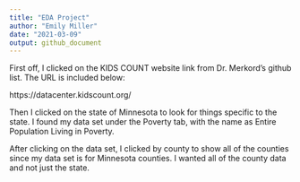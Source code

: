 ```yaml
---
title: "EDA Project"
author: "Emily Miller"
date: "2021-03-09"
output: github_document
---
```



First off, I clicked on the KIDS COUNT website link from Dr. Merkord's github list. The URL is included below:

https://datacenter.kidscount.org/

Then I clicked on the state of Minnesota to look for things specific to the state. I found my data set under the Poverty tab, with the name as Entire Population Living in Poverty.

After clicking on the data set, I clicked by county to show all of the counties since my data set is for Minnesota counties. I wanted all of the county data and not just the state.


